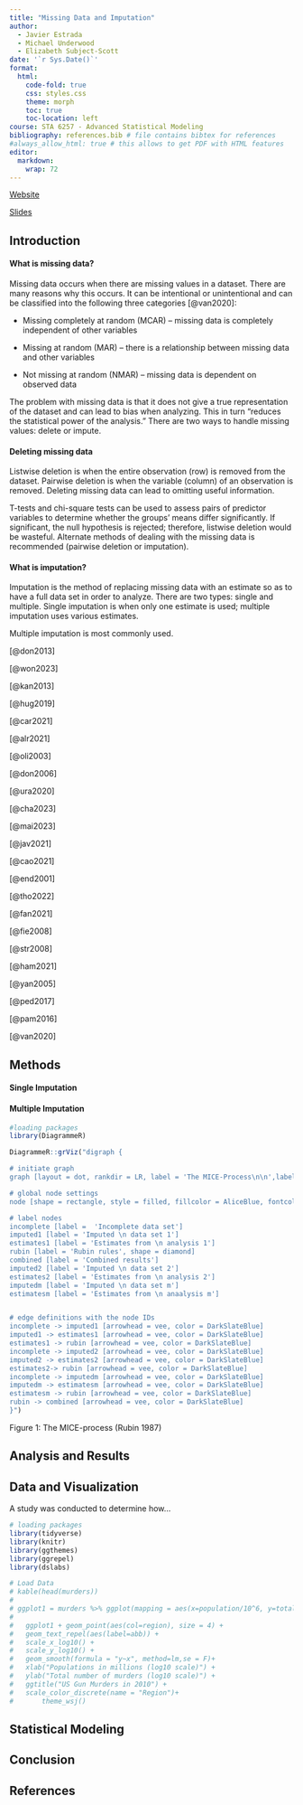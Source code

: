 ```yaml
---
title: "Missing Data and Imputation"
author:
  - Javier Estrada
  - Michael Underwood
  - Elizabeth Subject-Scott
date: '`r Sys.Date()`'
format:
  html:
    code-fold: true
    css: styles.css
    theme: morph
    toc: true
    toc-location: left
course: STA 6257 - Advanced Statistical Modeling
bibliography: references.bib # file contains bibtex for references
#always_allow_html: true # this allows to get PDF with HTML features
editor: 
  markdown: 
    wrap: 72
---
```


[Website](https://missingdata-imputation.github.io/STA6257_Missing_Data_and_Imputation/)

[Slides](https://rstudio.hmcse.uwf.edu/s/4c3307ed3545b19414f79/files/STA6257_Missing_Data_and_Imputation/Slides.html#/title-slide)

## Introduction

#### What is missing data?

Missing data occurs when there are missing values in a dataset. There
are many reasons why this occurs. It can be intentional or unintentional
and can be classified into the following three categories [@van2020]:

-   Missing completely at random (MCAR) -- missing data is completely
    independent of other variables

-   Missing at random (MAR) -- there is a relationship between missing
    data and other variables

-   Not missing at random (NMAR) -- missing data is dependent on
    observed data

The problem with missing data is that it does not give a true
representation of the dataset and can lead to bias when analyzing. This
in turn "reduces the statistical power of the analysis." There are two
ways to handle missing values: delete or impute.

#### Deleting missing data

Listwise deletion is when the entire observation (row) is removed from
the dataset. Pairwise deletion is when the variable (column) of an
observation is removed. Deleting missing data can lead to omitting
useful information.

T-tests and chi-square tests can be used to assess pairs of predictor
variables to determine whether the groups' means differ significantly.
If significant, the null hypothesis is rejected; therefore, listwise
deletion would be wasteful. Alternate methods of dealing with the
missing data is recommended (pairwise deletion or imputation).

#### What is imputation?

Imputation is the method of replacing missing data with an estimate so
as to have a full data set in order to analyze. There are two types:
single and multiple. Single imputation is when only one estimate is
used; multiple imputation uses various estimates.

Multiple imputation is most commonly used.

[@don2013]

[@won2023]

[@kan2013]

[@hug2019]

[@car2021]

[@alr2021]

[@oli2003]

[@don2006]

[@ura2020]

[@cha2023]

[@mai2023]

[@jav2021]

[@cao2021]

[@end2001]

[@tho2022]

[@fan2021]

[@fie2008]

[@str2008]

[@ham2021]

[@yan2005]

[@ped2017]

[@pam2016]

[@van2020]

## Methods

#### Single Imputation

#### Multiple Imputation
```r
#loading packages
library(DiagrammeR)
```

```r
DiagrammeR::grViz("digraph {

# initiate graph
graph [layout = dot, rankdir = LR, label = 'The MICE-Process\n\n',labelloc = t, fontcolor = DarkSlateBlue]

# global node settings
node [shape = rectangle, style = filled, fillcolor = AliceBlue, fontcolor = DarkSlateBlue]

# label nodes
incomplete [label =  'Incomplete data set']
imputed1 [label = 'Imputed \n data set 1']
estimates1 [label = 'Estimates from \n analysis 1']
rubin [label = 'Rubin rules', shape = diamond]
combined [label = 'Combined results']
imputed2 [label = 'Imputed \n data set 2']
estimates2 [label = 'Estimates from \n analysis 2']
imputedm [label = 'Imputed \n data set m']
estimatesm [label = 'Estimates from \n anaalysis m']


# edge definitions with the node IDs
incomplete -> imputed1 [arrowhead = vee, color = DarkSlateBlue]
imputed1 -> estimates1 [arrowhead = vee, color = DarkSlateBlue]
estimates1 -> rubin [arrowhead = vee, color = DarkSlateBlue]
incomplete -> imputed2 [arrowhead = vee, color = DarkSlateBlue]
imputed2 -> estimates2 [arrowhead = vee, color = DarkSlateBlue]
estimates2-> rubin [arrowhead = vee, color = DarkSlateBlue]
incomplete -> imputedm [arrowhead = vee, color = DarkSlateBlue]
imputedm -> estimatesm [arrowhead = vee, color = DarkSlateBlue]
estimatesm -> rubin [arrowhead = vee, color = DarkSlateBlue]
rubin -> combined [arrowhead = vee, color = DarkSlateBlue]
}")
```
Figure 1: The MICE-process (Rubin 1987)

## Analysis and Results

## Data and Visualization

A study was conducted to determine how...

```r
# loading packages 
library(tidyverse)
library(knitr)
library(ggthemes)
library(ggrepel)
library(dslabs)
```

```r
# Load Data
# kable(head(murders))
# 
# ggplot1 = murders %>% ggplot(mapping = aes(x=population/10^6, y=total)) 
# 
#   ggplot1 + geom_point(aes(col=region), size = 4) +
#   geom_text_repel(aes(label=abb)) +
#   scale_x_log10() +
#   scale_y_log10() +
#   geom_smooth(formula = "y~x", method=lm,se = F)+
#   xlab("Populations in millions (log10 scale)") + 
#   ylab("Total number of murders (log10 scale)") +
#   ggtitle("US Gun Murders in 2010") +
#   scale_color_discrete(name = "Region")+
#       theme_wsj()
```

## Statistical Modeling

## Conclusion

## References
